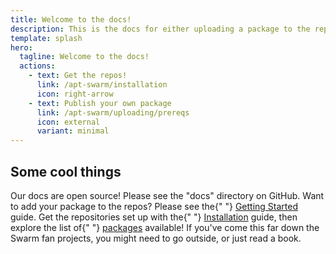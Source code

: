 ```yaml
---
title: Welcome to the docs!
description: This is the docs for either uploading a package to the repos, or using the repos to install packages.
template: splash
hero:
  tagline: Welcome to the docs!
  actions:
    - text: Get the repos!
      link: /apt-swarm/installation
      icon: right-arrow
    - text: Publish your own package
      link: /apt-swarm/uploading/prereqs
      icon: external
      variant: minimal
---
```



## Some cool things

<CardGrid stagger>
  <Card title="Update content" icon="pencil">
    Our docs are open source! Please see the "docs" directory on GitHub.
  </Card>
  <Card title="Add new packages" icon="add-document">
    Want to add your package to the repos? Please see the{" "}
    <a href="packaging/getting-started/">Getting Started</a> guide.
  </Card>
  <Card title="Just want some cool swarm packages?" icon="setting">
    Get the repositories set up with the{" "}
    <a href="installation/">Installation</a> guide, then explore the list of{" "}
    <a href="packages/">packages</a> available!
  </Card>
  <Card title="Read a book!" icon="open-book">
    If you've come this far down the Swarm fan projects, you might need to go
    outside, or just read a book.
  </Card>
</CardGrid>
